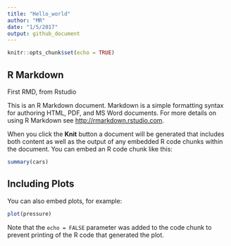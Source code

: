 ```yaml
---
title: "Hello_world"
author: "MR"
date: "1/5/2017"
output: github_document
---
```


```r
knitr::opts_chunk$set(echo = TRUE)
```

## R Markdown
First RMD, from Rstudio

This is an R Markdown document. Markdown is a simple formatting syntax for authoring HTML, PDF, and MS Word documents. For more details on using R Markdown see <http://rmarkdown.rstudio.com>.

When you click the **Knit** button a document will be generated that includes both content as well as the output of any embedded R code chunks within the document. You can embed an R code chunk like this:

```r
summary(cars)
```

## Including Plots

You can also embed plots, for example:

```r
plot(pressure)
```

Note that the `echo = FALSE` parameter was added to the code chunk to prevent printing of the R code that generated the plot.
